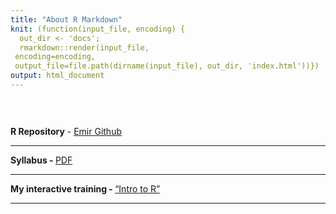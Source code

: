 ```yaml
---
title: "About R Markdown"
knit: (function(input_file, encoding) {
  out_dir <- 'docs';
  rmarkdown::render(input_file,
 encoding=encoding,
 output_file=file.path(dirname(input_file), out_dir, 'index.html'))})
output: html_document
---
```



<style type="text/css">
.title {
  display: none;
}

#getting-started img {
  margin-right: 10px;
}

</style>

<div class="row" style="padding-top: 30px;">
<div class="col-sm-6">



**R Repository** -  [Emir Github](https://github.com/emirtoker/Software_Tools_R_Github)

***

**Syllabus - ** [PDF](https://github.com/emirtoker/Software_Tools_R_Github/blob/master/Software_Tools_for_Earth_and_Environmental_Science_Syllabus.pdf)

***

**My interactive training - ** ["Intro to R"](https://emir-toker.shinyapps.io/R_Interactive_Training_and_Quiz/)

***





</div>
<div class="col-sm-6">
